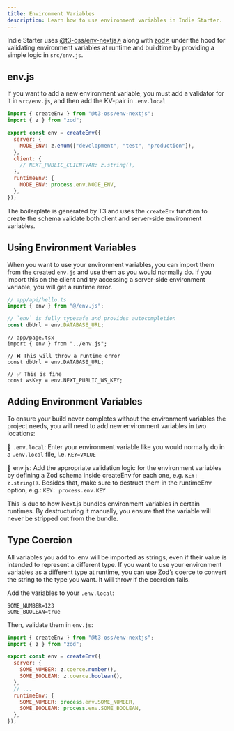 ```yaml
---
title: Environment Variables
description: Learn how to use environment variables in Indie Starter.
---
```


Indie Starter uses [@t3-oss/env-nextjs↗](https://env.t3.gg) along with [zod↗](https://zod.dev) under the hood for validating environment variables at runtime and buildtime by providing a simple logic in `src/env.js`.

## env.js

If you want to add a new environment variable, you must add a validator for it in `src/env.js`, and then add the KV-pair in `.env.local`

```js
import { createEnv } from "@t3-oss/env-nextjs";
import { z } from "zod";

export const env = createEnv({
  server: {
    NODE_ENV: z.enum(["development", "test", "production"]),
  },
  client: {
    // NEXT_PUBLIC_CLIENTVAR: z.string(),
  },
  runtimeEnv: {
    NODE_ENV: process.env.NODE_ENV,
  },
});
```

The boilerplate is generated by T3 and uses the `createEnv` function to create the schema validate both client and server-side environment variables.

## Using Environment Variables

When you want to use your environment variables, you can import them from the created `env.js` and use them as you would normally do. If you import this on the client and try accessing a server-side environment variable, you will get a runtime error.

```ts
// app/api/hello.ts
import { env } from "@/env.js";

// `env` is fully typesafe and provides autocompletion
const dbUrl = env.DATABASE_URL;
```

```tsx
// app/page.tsx
import { env } from "../env.js";

// ❌ This will throw a runtime error
const dbUrl = env.DATABASE_URL;

// ✅ This is fine
const wsKey = env.NEXT_PUBLIC_WS_KEY;
```

## Adding Environment Variables

To ensure your build never completes without the environment variables the project needs, you will need to add new environment variables in two locations:

📄 `.env.local`: Enter your environment variable like you would normally do in a `.env.local` file, i.e. `KEY=VALUE`

📄 env.js: Add the appropriate validation logic for the environment variables by defining a Zod schema inside createEnv for each one, e.g. `KEY: z.string()`. Besides that, make sure to destruct them in the runtimeEnv option, e.g.: `KEY: process.env.KEY`

<Aside type='note' title="Why do I need to destructure the env variable in the `runtimeEnv`?">
This is due to how Next.js bundles environment variables in certain runtimes. By destructuring it manually, you ensure that the variable will never be stripped out from the bundle.
</Aside>

## Type Coercion

All variables you add to .env will be imported as strings, even if their value is intended to represent a different type. If you want to use your environment variables as a different type at runtime, you can use Zod’s coerce to convert the string to the type you want. It will throw if the coercion fails.

Add the variables to your `.env.local`:

```env
SOME_NUMBER=123
SOME_BOOLEAN=true
```

Then, validate them in `env.js`:

```js
import { createEnv } from "@t3-oss/env-nextjs";
import { z } from "zod";

export const env = createEnv({
  server: {
    SOME_NUMBER: z.coerce.number(),
    SOME_BOOLEAN: z.coerce.boolean(),
  },
  // ...
  runtimeEnv: {
    SOME_NUMBER: process.env.SOME_NUMBER,
    SOME_BOOLEAN: process.env.SOME_BOOLEAN,
  },
});
```
